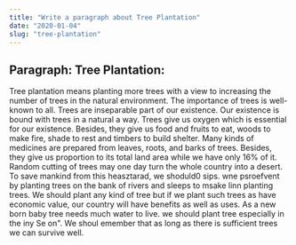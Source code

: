 ```yaml
---
title: "Write a paragraph about Tree Plantation"
date: "2020-01-04"
slug: "tree-plantation"
---
```



## Paragraph: Tree Plantation: 

Tree plantation means planting more trees with a view to increasing the number of trees in the natural environment. The importance of trees is well-known to all. Trees are 
inseparable part of our existence. Our existence is bound with trees in a natural a way.
Trees give us oxygen which is essential for our existence. Besides, they give us 
food and fruits to eat, woods to make fire, shade to rest and timbers to build shelter.   Many kinds of medicines are prepared from leaves, roots, and barks of trees.
Besides, they give us proportion to its total land area while we have only 16% of it. Random cutting of trees may one day turn the whole country into a desert. To save mankind from this heasztarad, we shoduld0 sips. wne psroefvent by planting trees on the bank of rivers and sleeps to msake linn planting trees. We should plant any kind of tree but if we plant such trees as have economic value, our country will have benefits as well as uses. As a new born baby tree needs much water to live. we should plant tree especially in the iny Se on". We shoul emember that as long as there is sufficient trees we can survive well. 